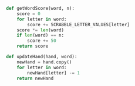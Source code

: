 
```python
def getWordScore(word, n):
    score = 0
    for letter in word:
        score += SCRABBLE_LETTER_VALUES[letter]
    score *= len(word)
    if len(word) == n:
        score += 50
    return score
```


```python
def updateHand(hand, word):
    newHand = hand.copy()
    for letter in word:
        newHand[letter] -= 1
    return newHand
```